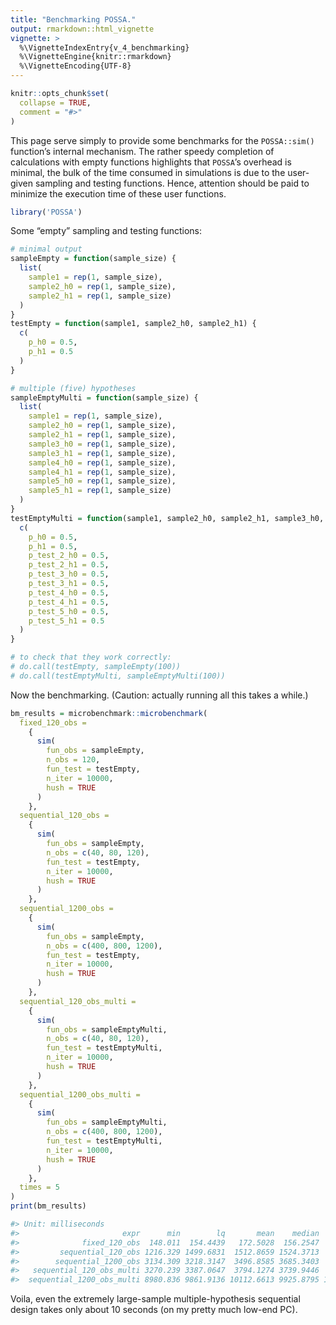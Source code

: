 ```yaml
---
title: "Benchmarking POSSA."
output: rmarkdown::html_vignette
vignette: >
  %\VignetteIndexEntry{v_4_benchmarking}
  %\VignetteEngine{knitr::rmarkdown}
  %\VignetteEncoding{UTF-8}
---
```


```r
knitr::opts_chunk$set(
  collapse = TRUE,
  comment = "#>"
)
```


This page serve simply to provide some benchmarks for the `POSSA::sim()` function's internal mechanism. The rather speedy completion of calculations with empty functions highlights that `POSSA`'s overhead is minimal, the bulk of the time consumed in simulations is due to the user-given sampling and testing functions. Hence, attention should be paid to minimize the execution time of these user functions.

```r
library('POSSA')
```

Some "empty" sampling and testing functions:

```r
# minimal output
sampleEmpty = function(sample_size) {
  list(
    sample1 = rep(1, sample_size),
    sample2_h0 = rep(1, sample_size),
    sample2_h1 = rep(1, sample_size)
  )
}
testEmpty = function(sample1, sample2_h0, sample2_h1) {
  c(
    p_h0 = 0.5,
    p_h1 = 0.5
  )
}

# multiple (five) hypotheses
sampleEmptyMulti = function(sample_size) {
  list(
    sample1 = rep(1, sample_size),
    sample2_h0 = rep(1, sample_size),
    sample2_h1 = rep(1, sample_size),
    sample3_h0 = rep(1, sample_size),
    sample3_h1 = rep(1, sample_size),
    sample4_h0 = rep(1, sample_size),
    sample4_h1 = rep(1, sample_size),
    sample5_h0 = rep(1, sample_size),
    sample5_h1 = rep(1, sample_size)
  )
}
testEmptyMulti = function(sample1, sample2_h0, sample2_h1, sample3_h0, sample3_h1, sample4_h0, sample4_h1, sample5_h0, sample5_h1) {
  c(
    p_h0 = 0.5,
    p_h1 = 0.5,
    p_test_2_h0 = 0.5,
    p_test_2_h1 = 0.5,
    p_test_3_h0 = 0.5,
    p_test_3_h1 = 0.5,
    p_test_4_h0 = 0.5,
    p_test_4_h1 = 0.5,
    p_test_5_h0 = 0.5,
    p_test_5_h1 = 0.5
  )
}

# to check that they work correctly:
# do.call(testEmpty, sampleEmpty(100))
# do.call(testEmptyMulti, sampleEmptyMulti(100))

```

Now the benchmarking. (Caution: actually running all this takes a while.)

```r
bm_results = microbenchmark::microbenchmark(
  fixed_120_obs =
    {
      sim(
        fun_obs = sampleEmpty,
        n_obs = 120,
        fun_test = testEmpty,
        n_iter = 10000,
        hush = TRUE
      )
    },
  sequential_120_obs =
    {
      sim(
        fun_obs = sampleEmpty,
        n_obs = c(40, 80, 120),
        fun_test = testEmpty,
        n_iter = 10000,
        hush = TRUE
      )
    },
  sequential_1200_obs =
    {
      sim(
        fun_obs = sampleEmpty,
        n_obs = c(400, 800, 1200),
        fun_test = testEmpty,
        n_iter = 10000,
        hush = TRUE
      )
    },
  sequential_120_obs_multi =
    {
      sim(
        fun_obs = sampleEmptyMulti,
        n_obs = c(40, 80, 120),
        fun_test = testEmptyMulti,
        n_iter = 10000,
        hush = TRUE
      )
    },
  sequential_1200_obs_multi =
    {
      sim(
        fun_obs = sampleEmptyMulti,
        n_obs = c(400, 800, 1200),
        fun_test = testEmptyMulti,
        n_iter = 10000,
        hush = TRUE
      )
    },
  times = 5
)
print(bm_results)

#> Unit: milliseconds
#>                       expr      min        lq       mean    median         uq        max neval
#>              fixed_120_obs  148.011  154.4439   172.5028  156.2547   175.3121   228.4922     5
#>         sequential_120_obs 1216.329 1499.6831  1512.8659 1524.3713  1571.4734  1752.4722     5
#>        sequential_1200_obs 3134.309 3218.3147  3496.8585 3685.3403  3711.9782  3734.3506     5
#>   sequential_120_obs_multi 3270.239 3387.0647  3794.1274 3739.9446  3881.3312  4692.0578     5
#>  sequential_1200_obs_multi 8980.836 9861.9136 10112.6613 9925.8795 10623.9350 11170.7427     5
```

Voila, even the extremely large-sample multiple-hypothesis sequential design takes only about 10 seconds (on my pretty much low-end PC).
